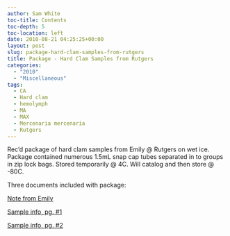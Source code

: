 ```yaml
---
author: Sam White
toc-title: Contents
toc-depth: 5
toc-location: left
date: 2010-08-21 04:25:25+00:00
layout: post
slug: package-hard-clam-samples-from-rutgers
title: Package - Hard Clam Samples from Rutgers
categories:
  - "2010"
  - "Miscellaneous"
tags:
  - CA
  - Hard clam
  - hemolymph
  - MA
  - MAX
  - Mercenaria mercenaria
  - Rutgers
---
```


Rec'd package of hard clam samples from Emily @ Rutgers on wet ice. Package contained numerous 1.5mL snap cap tubes separated in to groups in zip lock bags. Stored temporarily @ 4C. Will catalog and then store @ -80C.

Three documents included with package:

[Note from Emily](https://eagle.fish.washington.edu/Arabidopsis/20100820-01.jpg)

[Sample info, pg. #1](https://eagle.fish.washington.edu/Arabidopsis/20100820-02.jpg)

[Sample info, pg. #2](https://eagle.fish.washington.edu/Arabidopsis/20100820-03.jpg)
